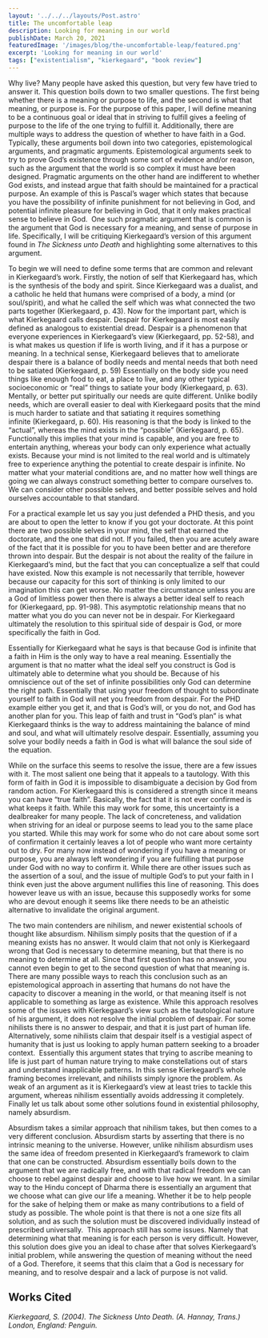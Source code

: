 ```yaml
---
layout: '../../../layouts/Post.astro'
title: The uncomfortable leap
description: Looking for meaning in our world
publishDate: March 20, 2021
featuredImage: '/images/blog/the-uncomfortable-leap/featured.png'
excerpt: 'Looking for meaning in our world'
tags: ["existentialism", "kierkegaard", "book review"]
---
```


Why live? Many people have asked this question, but very few have tried to answer it. This question boils down to two smaller questions. The first being whether there is a meaning or purpose to life, and the second is what that meaning, or purpose is. For the purpose of this paper, I will define meaning to be a continuous goal or ideal that in striving to fulfill gives a feeling of purpose to the life of the one trying to fulfill it. Additionally, there are multiple ways to address the question of whether to have faith in a God. Typically, these arguments boil down into two categories, epistemological arguments, and pragmatic arguments. Epistemological arguments seek to try to prove God’s existence through some sort of evidence and/or reason, such as the argument that the world is so complex it must have been designed. Pragmatic arguments on the other hand are indifferent to whether God exists, and instead argue that faith should be maintained for a practical purpose. An example of this is Pascal’s wager which states that because you have the possibility of infinite punishment for not believing in God, and potential infinite pleasure for believing in God, that it only makes practical sense to believe in God.  One such pragmatic argument that is common is the argument that God is necessary for a meaning, and sense of purpose in life. Specifically, I will be critiquing Kierkegaard’s version of this argument found in _The Sickness unto Death_ and highlighting some alternatives to this argument.

To begin we will need to define some terms that are common and relevant in Kierkegaard’s work. Firstly, the notion of self that Kierkegaard has, which is the synthesis of the body and spirit. Since Kierkegaard was a dualist, and a catholic he held that humans were comprised of a body, a mind (or soul/spirit), and what he called the self which was what connected the two parts together (Kierkegaard, p. 43). Now for the important part, which is what Kierkegaard calls despair. Despair for Kierkegaard is most easily defined as analogous to existential dread. Despair is a phenomenon that everyone experiences in Kierkegaard’s view (Kierkegaard, pp. 52-58), and is what makes us question if life is worth living, and if it has a purpose or meaning. In a technical sense, Kierkegaard believes that to ameliorate despair there is a balance of bodily needs and mental needs that both need to be satiated (Kierkegaard, p. 59) Essentially on the body side you need things like enough food to eat, a place to live, and any other typical socioeconomic or “real” things to satiate your body (Kierkegaard, p. 63). Mentally, or better put spiritually our needs are quite different. Unlike bodily needs, which are overall easier to deal with Kierkegaard posits that the mind is much harder to satiate and that satiating it requires something infinite (Kierkegaard, p. 60). His reasoning is that the body is linked to the “actual”, whereas the mind exists in the “possible” (Kierkegaard, p. 65). Functionally this implies that your mind is capable, and you are free to entertain anything, whereas your body can only experience what actually exists. Because your mind is not limited to the real world and is ultimately free to experience anything the potential to create despair is infinite. No matter what your material conditions are, and no matter how well things are going we can always construct something better to compare ourselves to. We can consider other possible selves, and better possible selves and hold ourselves accountable to that standard.

For a practical example let us say you just defended a PHD thesis, and you are about to open the letter to know if you got your doctorate. At this point there are two possible selves in your mind, the self that earned the doctorate, and the one that did not. If you failed, then you are acutely aware of the fact that it is possible for you to have been better and are therefore thrown into despair. But the despair is not about the reality of the failure in Kierkegaard’s mind, but the fact that you can conceptualize a self that could have existed. Now this example is not necessarily that terrible, however because our capacity for this sort of thinking is only limited to our imagination this can get worse. No matter the circumstance unless you are a God of limitless power then there is always a better ideal self to reach for (Kierkegaard, pp. 91-98). This asymptotic relationship means that no matter what you do you can never not be in despair. For Kierkegaard ultimately the resolution to this spiritual side of despair is God, or more specifically the faith in God.

Essentially for Kierkegaard what he says is that because God is infinite that a faith in Him is the only way to have a real meaning. Essentially the argument is that no matter what the ideal self you construct is God is ultimately able to determine what you should be. Because of his omniscience out of the set of infinite possibilities only God can determine the right path. Essentially that using your freedom of thought to subordinate yourself to faith in God will net you freedom from despair. For the PHD example either you get it, and that is God’s will, or you do not, and God has another plan for you. This leap of faith and trust in “God’s plan” is what Kierkegaard thinks is the way to address maintaining the balance of mind and soul, and what will ultimately resolve despair. Essentially, assuming you solve your bodily needs a faith in God is what will balance the soul side of the equation.

While on the surface this seems to resolve the issue, there are a few issues with it. The most salient one being that it appeals to a tautology. With this form of faith in God it is impossible to disambiguate a decision by God from random action. For Kierkegaard this is considered a strength since it means you can have “true faith”. Basically, the fact that it is not ever confirmed is what keeps it faith. While this may work for some, this uncertainty is a dealbreaker for many people. The lack of concreteness, and validation when striving for an ideal or purpose seems to lead you to the same place you started. While this may work for some who do not care about some sort of confirmation it certainly leaves a lot of people who want more certainty out to dry. For many now instead of wondering if you have a meaning or purpose, you are always left wondering if you are fulfilling that purpose under God with no way to confirm it. While there are other issues such as the assertion of a soul, and the issue of multiple God’s to put your faith in I think even just the above argument nullifies this line of reasoning. This does however leave us with an issue, because this supposedly works for some who are devout enough it seems like there needs to be an atheistic alternative to invalidate the original argument.

The two main contenders are nihilism, and newer existential schools of thought like absurdism. Nihilism simply posits that the question of if a meaning exists has no answer. It would claim that not only is Kierkegaard wrong that God is necessary to determine meaning, but that there is no meaning to determine at all. Since that first question has no answer, you cannot even begin to get to the second question of what that meaning is. There are many possible ways to reach this conclusion such as an epistemological approach in asserting that humans do not have the capacity to discover a meaning in the world, or that meaning itself is not applicable to something as large as existence. While this approach resolves some of the issues with Kierkegaard’s view such as the tautological nature of his argument, it does not resolve the initial problem of despair. For some nihilists there is no answer to despair, and that it is just part of human life. Alternatively, some nihilists claim that despair itself is a vestigial aspect of humanity that is just us looking to apply human pattern seeking to a broader context.  Essentially this argument states that trying to ascribe meaning to life is just part of human nature trying to make constellations out of stars and understand inapplicable patterns. In this sense Kierkegaard’s whole framing becomes irrelevant, and nihilists simply ignore the problem. As weak of an argument as it is Kierkegaard’s view at least tries to tackle this argument, whereas nihilism essentially avoids addressing it completely. Finally let us talk about some other solutions found in existential philosophy, namely absurdism.

Absurdism takes a similar approach that nihilism takes, but then comes to a very different conclusion. Absurdism starts by asserting that there is no intrinsic meaning to the universe. However, unlike nihilism absurdism uses the same idea of freedom presented in Kierkegaard’s framework to claim that one can be constructed. Absurdism essentially boils down to the argument that we are radically free, and with that radical freedom we can choose to rebel against despair and choose to live how we want. In a similar way to the Hindu concept of Dharma there is essentially an argument that we choose what can give our life a meaning. Whether it be to help people for the sake of helping them or make as many contributions to a field of study as possible. The whole point is that there is not a one size fits all solution, and as such the solution must be discovered individually instead of prescribed universally.  This approach still has some issues. Namely that determining what that meaning is for each person is very difficult. However, this solution does give you an ideal to chase after that solves Kierkegaard’s initial problem, while answering the question of meaning without the need of a God. Therefore, it seems that this claim that a God is necessary for meaning, and to resolve despair and a lack of purpose is not valid.

## Works Cited

*Kierkegaard, S. (2004). _The Sickness Unto Death._ (A. Hannay, Trans.) London, England: Penguin.*